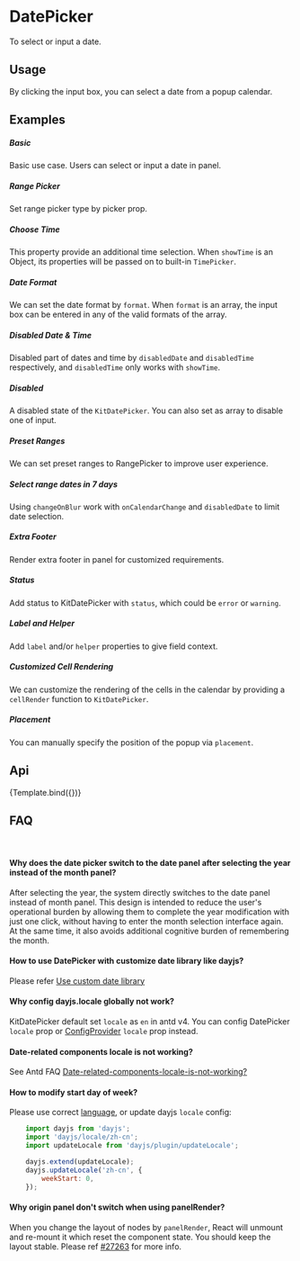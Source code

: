 
<Meta
    title="Design System/DataEntry/DatePicker"
    argTypes={DatePickerArgTypes}
/>

<style></style>

# DatePicker

To select or input a date.

## Usage

By clicking the input box, you can select a date from a popup calendar.

## Examples

##### Basic

Basic use case. Users can select or input a date in panel.

<CustomCanvas content={Exemples.Basic} source={Sources.Basic} />

##### Range Picker

Set range picker type by picker prop.

<CustomCanvas content={Exemples.Rangepicker} source={Sources.Rangepicker} />

##### Choose Time

This property provide an additional time selection. When `showTime` is an Object, its properties will be passed on to built-in `TimePicker`.

<CustomCanvas content={Exemples.Choosetime} source={Sources.Choosetime} />

##### Date Format

We can set the date format by `format`. When `format` is an array, the input box can be entered in any of the valid formats of the array.

<CustomCanvas content={Exemples.Dateformat} source={Sources.Dateformat} />

##### Disabled Date & Time

Disabled part of dates and time by `disabledDate` and `disabledTime` respectively, and `disabledTime` only works with `showTime`.

<CustomCanvas content={Exemples.Disableddate} source={Sources.Disableddate} />

##### Disabled

A disabled state of the `KitDatePicker`. You can also set as array to disable one of input.

<CustomCanvas content={Exemples.Disabled} source={Sources.Disabled} />

##### Preset Ranges

We can set preset ranges to RangePicker to improve user experience.

<CustomCanvas content={Exemples.Presetrange} source={Sources.Presetrange} />

##### Select range dates in 7 days

Using `changeOnBlur` work with `onCalendarChange` and `disabledDate` to limit date selection.

<CustomCanvas content={Exemples.Selectrange} source={Sources.Selectrange} />

##### Extra Footer

Render extra footer in panel for customized requirements.

<CustomCanvas content={Exemples.Extrafooter} source={Sources.Extrafooter} />

##### Status

Add status to KitDatePicker with `status`, which could be `error` or `warning`.

<CustomCanvas content={Exemples.Status} source={Sources.Status} />

##### Label and Helper

Add `label` and/or `helper` properties to give field context.

<CustomCanvas content={Exemples.Wrapper} source={Sources.Wrapper} />

##### Customized Cell Rendering

We can customize the rendering of the cells in the calendar by providing a `cellRender` function to `KitDatePicker`.

<CustomCanvas content={Exemples.Customcell} source={Sources.Customcell} />

##### Placement

You can manually specify the position of the popup via `placement`.

<CustomCanvas content={Exemples.Placement} source={Sources.Placement} />

## Api

<Canvas>
    <Story name="DatePicker">{Template.bind({})}</Story>
</Canvas>

<Controls story="DatePicker" />

## FAQ

<br/>

#### Why does the date picker switch to the date panel after selecting the year instead of the month panel?

After selecting the year, the system directly switches to the date panel instead of month panel. This design is intended to reduce the user's operational burden by allowing them to complete the year modification with just one click, without having to enter the month selection interface again. At the same time, it also avoids additional cognitive burden of remembering the month.

#### How to use DatePicker with customize date library like dayjs?

Please refer [Use custom date library](https://ant.design/docs/react/use-custom-date-library#datepicker)

#### Why config dayjs.locale globally not work?

KitDatePicker default set `locale` as `en` in antd v4. You can config DatePicker `locale` prop or [ConfigProvider](https://ant.design/components/config-provider) `locale` prop instead.

#### Date-related components locale is not working?

See Antd FAQ [Date-related-components-locale-is-not-working?](https://ant.design/docs/react/faq#date-related-components-locale-is-not-working)

#### How to modify start day of week?

Please use correct [language](https://ant.design/docs/react/i18n), or update dayjs `locale` config:

```jsx
    import dayjs from 'dayjs';
    import 'dayjs/locale/zh-cn';
    import updateLocale from 'dayjs/plugin/updateLocale';

    dayjs.extend(updateLocale);
    dayjs.updateLocale('zh-cn', {
        weekStart: 0,
    });
```

#### Why origin panel don't switch when using panelRender?

When you change the layout of nodes by `panelRender`, React will unmount and re-mount it which reset the component state. You should keep the layout stable. Please ref [#27263](https://github.com/ant-design/ant-design/issues/27263) for more info.

